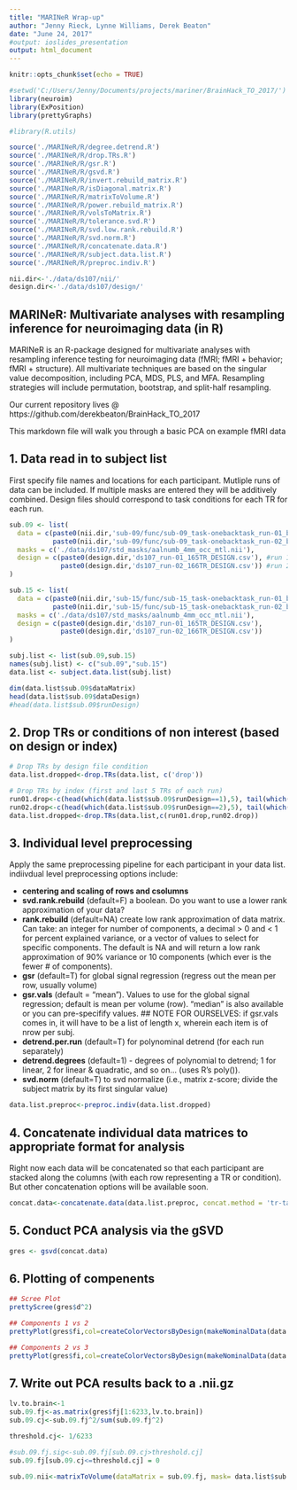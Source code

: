 ```yaml
---
title: "MARINeR Wrap-up"
author: "Jenny Rieck, Lynne Williams, Derek Beaton"
date: "June 24, 2017"
#output: ioslides_presentation
output: html_document
---
```


```r
knitr::opts_chunk$set(echo = TRUE)

#setwd('C:/Users/Jenny/Documents/projects/mariner/BrainHack_TO_2017/')
library(neuroim)
library(ExPosition)
library(prettyGraphs)

#library(R.utils)

source('./MARINeR/R/degree.detrend.R')
source('./MARINeR/R/drop.TRs.R')
source('./MARINeR/R/gsr.R')
source('./MARINeR/R/gsvd.R')
source('./MARINeR/R/invert.rebuild_matrix.R')
source('./MARINeR/R/isDiagonal.matrix.R')
source('./MARINeR/R/matrixToVolume.R')
source('./MARINeR/R/power.rebuild_matrix.R')
source('./MARINeR/R/volsToMatrix.R')
source('./MARINeR/R/tolerance.svd.R')
source('./MARINeR/R/svd.low.rank.rebuild.R')
source('./MARINeR/R/svd.norm.R')
source('./MARINeR/R/concatenate.data.R')
source('./MARINeR/R/subject.data.list.R')
source('./MARINeR/R/preproc.indiv.R')

nii.dir<-'./data/ds107/nii/'
design.dir<-'./data/ds107/design/'

```

## MARINeR: Multivariate analyses with resampling inference for neuroimaging data (in R)

MARINeR is an R-package designed for multivariate analyses with resampling inference testing for neuroimaging data (fMRI; fMRI + behavior; fMRI + structure). All multivariate techniques are based on the singular value decomposition, including PCA, MDS, PLS, and MFA. Resampling strategies will include permutation, bootstrap, and split-half resampling.

Our current repository lives @ https://github.com/derekbeaton/BrainHack_TO_2017

This markdown file will walk you through a basic PCA on example fMRI data

## 1. Data read in to subject list

First specify file names and locations for each participant. Mutliple runs of data can be included. If multiple masks are entered they will be additively combined. Design files should correspond to task conditions for each TR for each run. 

```r
sub.09 <- list(
  data = c(paste0(nii.dir,'sub-09/func/sub-09_task-onebacktask_run-01_bold_MNI.nii.gz'),  #run 1 4D time series data
           paste0(nii.dir,'sub-09/func/sub-09_task-onebacktask_run-02_bold_MNI.nii.gz')), #run 2 4D time series data
  masks = c('./data/ds107/std_masks/aalnumb_4mm_occ_mtl.nii'),
  design = c(paste0(design.dir,'ds107_run-01_165TR_DESIGN.csv'), #run 1 design conditions per TR
             paste0(design.dir,'ds107_run-02_166TR_DESIGN.csv')) #run 2 design conditions per TR
)

sub.15 <- list(
  data = c(paste0(nii.dir,'sub-15/func/sub-15_task-onebacktask_run-01_bold_MNI.nii.gz'),
           paste0(nii.dir,'sub-15/func/sub-15_task-onebacktask_run-02_bold_MNI.nii.gz')),
  masks = c('./data/ds107/std_masks/aalnumb_4mm_occ_mtl.nii'),
  design = c(paste0(design.dir,'ds107_run-01_165TR_DESIGN.csv'),
             paste0(design.dir,'ds107_run-02_166TR_DESIGN.csv'))
)

subj.list <- list(sub.09,sub.15)
names(subj.list) <- c("sub.09","sub.15")
data.list <- subject.data.list(subj.list)

dim(data.list$sub.09$dataMatrix)
head(data.list$sub.09$dataDesign)
#head(data.list$sub.09$runDesign)

```

## 2. Drop TRs or conditions of non interest (based on design or index)

```r
# Drop TRs by design file condition
data.list.dropped<-drop.TRs(data.list, c('drop'))
```

```r
# Drop TRs by index (first and last 5 TRs of each run)
run01.drop<-c(head(which(data.list$sub.09$runDesign==1),5), tail(which(data.list$sub.09$runDesign==1),5))
run02.drop<-c(head(which(data.list$sub.09$runDesign==2),5), tail(which(data.list$sub.09$runDesign==2),5))
data.list.dropped<-drop.TRs(data.list,c(run01.drop,run02.drop)) 

```

## 3. Individual level preprocessing
Apply the same preprocessing pipeline for each participant in your data list. indiivdual level preprocessing options include:

* **centering and scaling of rows and csolumns**
* **svd.rank.rebuild** (default=F) a boolean. Do you want to use a lower rank approximation of your data?
* **rank.rebuild**   (default=NA) create low rank approximation of data matrix. Can take: an integer for number of components, a decimal > 0 and < 1 for percent explained variance, or a vector of values to select for specific components. The default is NA and will return a low rank approximation of 90% variance or 10 components (which ever is the fewer # of components).
* **gsr** (default=T) for global signal regression (regress out the mean per row, usually volume)
* **gsr.vals** (default = "mean"). Values to use for the global signal regression; default is mean per volume (row). "median" is also available or you can pre-specifify values. ## NOTE FOR OURSELVES: if gsr.vals comes in, it will have to be a list of length x, wherein each item is of nrow per subj.
* **detrend.per.run** (default=T) for polynominal detrend (for each run separately)
* **detrend.degrees** (default=1) - degrees of polynomial to detrend; 1 for linear, 2 for linear & quadratic, and so on... (uses R's poly()).
* **svd.norm** (default=T) to svd normalize (i.e., matrix z-score; divide the subject matrix by its first singular value)

```r
data.list.preproc<-preproc.indiv(data.list.dropped)
```

## 4. Concatenate individual data matrices to appropriate format for analysis

Right now each data will be concatenated so that each participant are stacked along the columns (with each row representing a TR or condition).  But other concatenation options will be available soon.
```r
concat.data<-concatenate.data(data.list.preproc, concat.method = 'tr-task-by-voxel')

```


## 5. Conduct PCA analysis via the gSVD
```r
gres <- gsvd(concat.data)
```

## 6. Plotting of compenents

```r
## Scree Plot
prettyScree(gres$d^2)
```

```r
## Components 1 vs 2
prettyPlot(gres$fi,col=createColorVectorsByDesign(makeNominalData(data.list.preproc$sub.15$dataDesign))$oc,xlab = "LV 1", ylab="LV 2")
```

```r
## Components 2 vs 3
prettyPlot(gres$fi,col=createColorVectorsByDesign(makeNominalData(data.list.preproc$sub.15$dataDesign))$oc,x_axis=2,y_axis=3, xlab="LV 2", ylab="LV 3")
```

## 7. Write out PCA results back to a .nii.gz
```r
lv.to.brain<-1 
sub.09.fj<-as.matrix(gres$fj[1:6233,lv.to.brain])
sub.09.cj<-sub.09.fj^2/sum(sub.09.fj^2)

threshold.cj<- 1/6233

#sub.09.fj.sig<-sub.09.fj[sub.09.cj>threshold.cj]
sub.09.fj[sub.09.cj<=threshold.cj] = 0

sub.09.nii<-matrixToVolume(dataMatrix = sub.09.fj, mask= data.list$sub.09$mask ,dataFileName = "sub_09_pca_lv1_top_cj.nii")
```
